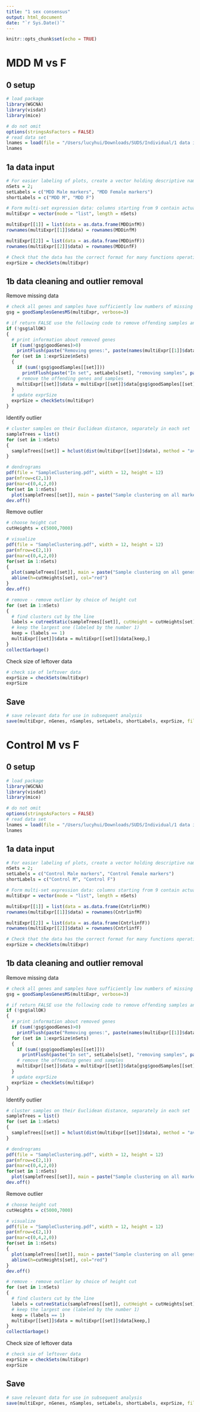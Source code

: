 ```yaml
---
title: "1 sex consensus"
output: html_document
date: "`r Sys.Date()`"
---
```


```r
knitr::opts_chunk$set(echo = TRUE)
```

# MDD M vs F

## 0 setup
```r
# load package
library(WGCNA)
library(visdat)
library(mice)

# do not omit
options(stringsAsFactors = FALSE)
# read data set
lnames = load(file = "/Users/lucyhui/Downloads/SUDS/Individual/1 data input/Sex/sex.RData")
lnames
```

## 1a data input

```r
# For easier labeling of plots, create a vector holding descriptive names of the two sets.
nSets = 2;
setLabels = c("MDD Male markers", "MDD Female markers")
shortLabels = c("MDD M", "MDD F")

# Form multi-set expression data: columns starting from 9 contain actual expression data.
multiExpr = vector(mode = "list", length = nSets)

multiExpr[[1]] = list(data = as.data.frame(MDDinfM))
rownames(multiExpr[[1]]$data) = rownames(MDDinfM)

multiExpr[[2]] = list(data = as.data.frame(MDDinfF))
rownames(multiExpr[[2]]$data) = rownames(MDDinfF)

# Check that the data has the correct format for many functions operating on multiple sets:
exprSize = checkSets(multiExpr)
```

## 1b data cleaning and outlier removal

Remove missing data 

```r
# check all genes and samples have sufficiently low numbers of missing values
gsg = goodSamplesGenesMS(multiExpr, verbose=3)

# if return FALSE use the following code to remove offending samples and genes
if (!gsg$allOK)
{
  # print information about removed genes
  if (sum(!gsg$goodGenes)>0)
    printFlush(paste("Removing genes:", paste(names(multiExpr[[1]]$data[!gsg$goodGenes]), collapse = ",")))
  for (set in 1:exprSize$nSets)
  {
    if (sum(!gsg$goodSamples[[set]]))
      printFlush(paste("In set", setLabels[set], "removing samples", paste(rownames(multiExpr[[set]]$data)[!gsg$goodSamples[[set]]], collapse = ",")))
    # remove the offending genes and samples
    multiExpr[[set]]$data = multiExpr[[set]]$data[gsg$goodSamples[[set]], gsg$goodGenes]
  }
  # update exprSize
  exprSize = checkSets(multiExpr)
}

```
Identify outlier 

```r
# cluster samples on their Euclidean distance, separately in each set
sampleTrees = list()
for (set in 1:nSets)
{
  sampleTrees[[set]] = hclust(dist(multiExpr[[set]]$data), method = "average")
}

# dendrograms
pdf(file = "SampleClustering.pdf", width = 12, height = 12)
par(mfrow=c(2,1))
par(mar=c(0,4,2,0))
for(set in 1:nSets)
  plot(sampleTrees[[set]], main = paste("Sample clustering on all markers in", setLabels[set]), xlab="", sub="", cex=0.7)
dev.off()
```

Remove outlier 

```r
# choose height cut
cutHeights = c(5000,7000) 

# visualize
pdf(file = "SampleClustering.pdf", width = 12, height = 12)
par(mfrow=c(2,1))
par(mar=c(0,4,2,0))
for(set in 1:nSets)
{
  plot(sampleTrees[[set]], main = paste("Sample clustering on all genes in", setLabels[set]), xlab="", sub="", cex=0.7)
  abline(h=cutHeights[set], col="red")
}
dev.off()

# remove - remove outlier by choice of height cut
for (set in 1:nSets)
{
  # find clusters cut by the line
  labels = cutreeStatic(sampleTrees[[set]], cutHeight = cutHeights[set])
  # keep the largest one (labeled by the number 1)
  keep = (labels == 1)
  multiExpr[[set]]$data = multiExpr[[set]]$data[keep,]
}
collectGarbage()
```

Check size of leftover data

```r
# check sie of leftover data
exprSize = checkSets(multiExpr)
exprSize
```

## Save

```r
# save relevant data for use in subsequent analysis
save(multiExpr, nGenes, nSamples, setLabels, shortLabels, exprSize, file = "Consensus-MDDMFdataInput.RData")
```


# Control M vs F

## 0 setup
```r
# load package
library(WGCNA)
library(visdat)
library(mice)

# do not omit
options(stringsAsFactors = FALSE)
# read data set
lnames = load(file = "/Users/lucyhui/Downloads/SUDS/Individual/1 data input/Sex/sex.RData")
lnames
```

## 1a data input

```r
# For easier labeling of plots, create a vector holding descriptive names of the two sets.
nSets = 2;
setLabels = c("Control Male markers", "Control Female markers")
shortLabels = c("Control M", "Control F")

# Form multi-set expression data: columns starting from 9 contain actual expression data.
multiExpr = vector(mode = "list", length = nSets)

multiExpr[[1]] = list(data = as.data.frame(CntrlinfM))
rownames(multiExpr[[1]]$data) = rownames(CntrlinfM)

multiExpr[[2]] = list(data = as.data.frame(CntrlinfF))
rownames(multiExpr[[2]]$data) = rownames(CntrlinfF)

# Check that the data has the correct format for many functions operating on multiple sets:
exprSize = checkSets(multiExpr)
```

## 1b data cleaning and outlier removal

Remove missing data 

```r
# check all genes and samples have sufficiently low numbers of missing values
gsg = goodSamplesGenesMS(multiExpr, verbose=3)

# if return FALSE use the following code to remove offending samples and genes
if (!gsg$allOK)
{
  # print information about removed genes
  if (sum(!gsg$goodGenes)>0)
    printFlush(paste("Removing genes:", paste(names(multiExpr[[1]]$data[!gsg$goodGenes]), collapse = ",")))
  for (set in 1:exprSize$nSets)
  {
    if (sum(!gsg$goodSamples[[set]]))
      printFlush(paste("In set", setLabels[set], "removing samples", paste(rownames(multiExpr[[set]]$data)[!gsg$goodSamples[[set]]], collapse = ",")))
    # remove the offending genes and samples
    multiExpr[[set]]$data = multiExpr[[set]]$data[gsg$goodSamples[[set]], gsg$goodGenes]
  }
  # update exprSize
  exprSize = checkSets(multiExpr)
}

```
Identify outlier 

```r
# cluster samples on their Euclidean distance, separately in each set
sampleTrees = list()
for (set in 1:nSets)
{
  sampleTrees[[set]] = hclust(dist(multiExpr[[set]]$data), method = "average")
}

# dendrograms
pdf(file = "SampleClustering.pdf", width = 12, height = 12)
par(mfrow=c(2,1))
par(mar=c(0,4,2,0))
for(set in 1:nSets)
  plot(sampleTrees[[set]], main = paste("Sample clustering on all markers in", setLabels[set]), xlab="", sub="", cex=0.7)
dev.off()
```

Remove outlier 

```r
# choose height cut
cutHeights = c(5000,7000) 

# visualize
pdf(file = "SampleClustering.pdf", width = 12, height = 12)
par(mfrow=c(2,1))
par(mar=c(0,4,2,0))
for(set in 1:nSets)
{
  plot(sampleTrees[[set]], main = paste("Sample clustering on all genes in", setLabels[set]), xlab="", sub="", cex=0.7)
  abline(h=cutHeights[set], col="red")
}
dev.off()

# remove - remove outlier by choice of height cut
for (set in 1:nSets)
{
  # find clusters cut by the line
  labels = cutreeStatic(sampleTrees[[set]], cutHeight = cutHeights[set])
  # keep the largest one (labeled by the number 1)
  keep = (labels == 1)
  multiExpr[[set]]$data = multiExpr[[set]]$data[keep,]
}
collectGarbage()
```

Check size of leftover data

```r
# check sie of leftover data
exprSize = checkSets(multiExpr)
exprSize
```

## Save

```r
# save relevant data for use in subsequent analysis
save(multiExpr, nGenes, nSamples, setLabels, shortLabels, exprSize, file = "Consensus-ControlMFdataInput.RData")
```
